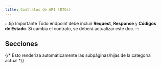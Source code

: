 ```yaml
---
title: Contratos de API (DTOs)
---
```



:::tip Importante
Todo endpoint debe incluir **Request**, **Response** y **Códigos de Estado**. Si cambia el contrato, se deberá actualizar este doc.
:::

## Secciones
{/* Esto renderiza automáticamente las subpáginas/hijas de la categoría actual */}
<DocCardList items={useCurrentSidebarCategory().items} />
